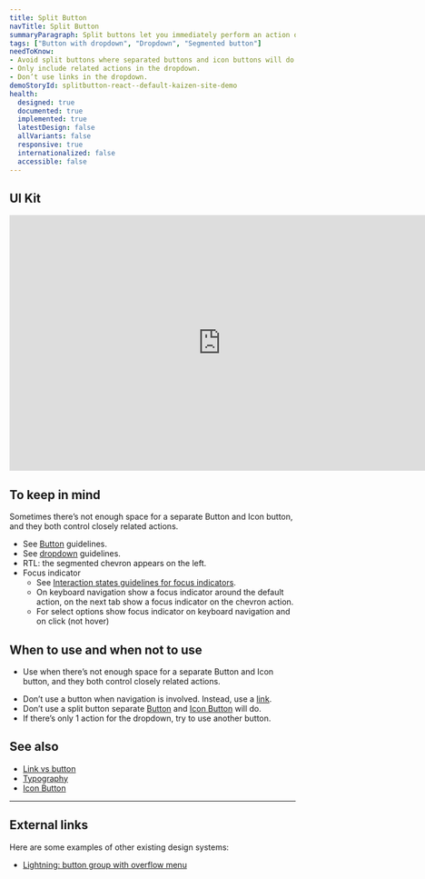 ```yaml
---
title: Split Button
navTitle: Split Button
summaryParagraph: Split buttons let you immediately perform an action or choose additional options from a dropdown.
tags: ["Button with dropdown", "Dropdown", "Segmented button"]
needToKnow:
- Avoid split buttons where separated buttons and icon buttons will do.
- Only include related actions in the dropdown.
- Don’t use links in the dropdown.
demoStoryId: splitbutton-react--default-kaizen-site-demo
health:
  designed: true
  documented: true
  implemented: true
  latestDesign: false
  allVariants: false
  responsive: true
  internationalized: false
  accessible: false
---
```



## UI Kit

<iframe style="border: none;" width="744" height="450" src="https://www.figma.com/embed?embed_host=share&url=https%3A%2F%2Fwww.figma.com%2Ffile%2FeZKEE5kXbEMY3lx84oz8iN%2F%25E2%259D%25A4%25EF%25B8%258F-UI-Kit-Heart%3Fnode-id%3D14512%253A404" allowfullscreen></iframe>

## To keep in mind

Sometimes there’s not enough space for a separate Button and Icon button, and they both control closely related actions.

*   See [Button](/components/button) guidelines.
*   See [dropdown](/components/dropdown) guidelines.
*   RTL: the segmented chevron appears on the left.
*   Focus indicator
    *   See [Interaction states guidelines for focus indicators](/guidelines/interaction-states#focus-indicator).
    *   On keyboard navigation show a focus indicator around the default action, on the next tab show a focus indicator on the chevron action.
    *   For select options show focus indicator on keyboard navigation and on click (not hover)

## When to use and when not to use

<WhenToUseAndWhenNotToUse>
<WhenToUse>

*   Use when there’s not enough space for a separate Button and Icon button, and they both control closely related actions.

</WhenToUse>
<WhenNotToUse>

*   Don’t use a button when navigation is involved. Instead, use a [link](/guidelines/links-vs-buttons).
*   Don’t use a split button separate [Button](/components/button) and [Icon Button](/components/icon-button) will do.
*   If there’s only 1 action for the dropdown, try to use another button.

</WhenNotToUse>
</WhenToUseAndWhenNotToUse>

## See also

*   [Link vs button](/components/icon-button)
*   [Typography](/guidelines/typography)
*   [Icon Button](/components/icon-button)

---

## External links

Here are some examples of other existing design systems:

- [Lightning: button group with overflow menu](https://www.lightningdesignsystem.com/components/button-groups/#With-Overflow-Menu)
